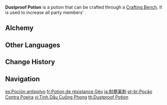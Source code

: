 {{Food Infobox
|id              = 111011
|image           = Item Dustproof Potion.png
|type            = Potions
|description     = A potion that boosts Geo RES and keeps one from getting bothered by sand and dust. It has a strange taste not unlike that of magnets. It keeps a traveler clean from all the sand and dust out there.
|rarity          = 3
|effectType      = Geo RES Up
|effect          = Increases all party members' {{Color|Geo RES}} by 25% for 300s.
|eff_att1        = Elemental RES
|eff_att2        = Geo RES
|source1         = [[Alchemy]]
}}
'''Dustproof Potion''' is a potion that can be crafted through a [[Crafting Bench]]. It is used to increase all party members' {{Color|Geo RES}}.

==Alchemy==
{{Recipe
|type = Crafting
|Butterfly Wings = 1
|Cor Lapis = 1
|Mora = 100
|sort = Butterfly Wings,Cor Lapis,Mora
}}

==Other Languages==
{{Other Languages
|en      = Dustproof Potion
|zhs     = 防尘药剂
|zhs_rm  = Fángchén Yàojì
|zht     = 防塵藥劑
|zht_rm  = Fángchén Yàojì
|zh_tl   = Dustproof Potion
|ja      = 耐塵薬剤
|ja_rm   = Taijin Yakuzai
|ja_tl   = Dust Resistance Potion
|ko      = 방진 포션
|ko_rm   = Bangjin Potion
|ko_tl   = Dustproof Potion
|es      = Poción antipolvo
|es_tl   = Anti-Dust Potion
|fr      = Potion de résistance Géo
|fr_tl   = Geo Resistance Potion
|ru      = Зелье пыленепроницаемости
|ru_tl   = 
|th      = Dustproof Potion
|vi      = Thuốc Chống Bụi
|vi_tl   = 
|de      = Staubabweisungstrank
|de_tl   = Dustrepellant Potion
|id      = Dustproof Potion
|pt      = Poção Contra Poeira
|pt_tl   = 
}}

==Change History==
{{Change History|1.0}}

==Navigation==
{{Food Navbox|type=Potions}}

[[es:Poción antipolvo]]
[[fr:Potion de résistance Géo]]
[[ja:耐塵薬剤]]
[[pt-br:Poção Contra Poeira]]
[[vi:Tinh Dầu Cuồng Phong]]
[[th:Dustproof Potion]]
